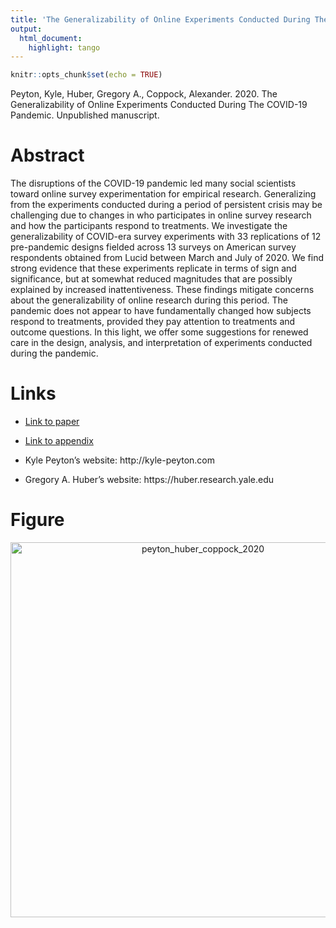 ```yaml
---
title: 'The Generalizability of Online Experiments Conducted During The COVID-19 Pandemic'
output:
  html_document:
    highlight: tango
---
```


```r
knitr::opts_chunk$set(echo = TRUE)
```

Peyton, Kyle, Huber, Gregory A., Coppock, Alexander. 2020. The Generalizability of Online Experiments Conducted During The COVID-19 Pandemic. Unpublished manuscript.

# Abstract
The disruptions of the COVID-19 pandemic led many social scientists toward online survey experimentation for empirical research. Generalizing from the experiments conducted during a period of persistent crisis may be challenging due to changes in who participates in online survey research and how the participants respond to treatments. We investigate the generalizability of COVID-era survey experiments with 33 replications of 12 pre-pandemic designs fielded across 13 surveys on American survey respondents obtained from Lucid between March and July of 2020. We find strong evidence that these experiments replicate in terms of sign and significance, but at somewhat reduced magnitudes that are possibly explained by increased inattentiveness. These findings mitigate concerns about the generalizability of online research during this period. The pandemic does not appear to have fundamentally changed how subjects respond to treatments, provided they pay attention to treatments and outcome questions. In this light, we offer some suggestions for renewed care in the design, analysis, and interpretation of experiments conducted during the pandemic.

# Links
 - <a href='peyton_huber_coppock_2020.pdf'>Link to paper</a>
 - <a href='peyton_huber_coppock_2020_appendix.pdf'>Link to appendix</a>

- Kyle Peyton's website: http://kyle-peyton.com
- Gregory A. Huber's website: https://huber.research.yale.edu

# Figure
<center><img src="display_figures/peyton_huber_coppock_2020_display.png" alt="peyton_huber_coppock_2020" width="600"></center>